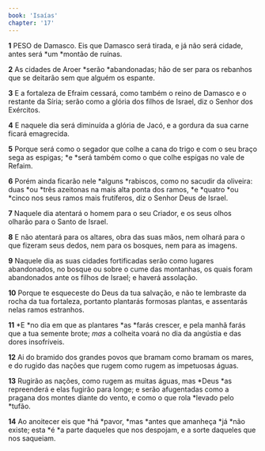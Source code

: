 ```yaml
---
book: 'Isaías'
chapter: '17'
---
```


**1** PESO de Damasco. Eis que Damasco será tirada, e já não será cidade, antes será *um *montão de ruínas.

**2** As cidades de Aroer *serão *abandonadas; hão de ser para os rebanhos que se deitarão sem que alguém os espante.

**3** E a fortaleza de Efraim cessará, como também o reino de Damasco e o restante da Síria; serão como a glória dos filhos de Israel, diz o Senhor dos Exércitos.

**4** E naquele dia será diminuída a glória de Jacó, e a gordura da sua carne ficará emagrecida.

**5** Porque será como o segador que colhe a cana do trigo e com o seu braço sega as espigas; *e *será também como o que colhe espigas no vale de Refaim.

**6** Porém ainda ficarão nele *alguns *rabiscos, como no sacudir da oliveira: duas *ou *três azeitonas na mais alta ponta dos ramos, *e *quatro *ou *cinco nos seus ramos mais frutíferos, diz o Senhor Deus de Israel.

**7** Naquele dia atentará o homem para o seu Criador, e os seus olhos olharão para o Santo de Israel.

**8** E não atentará para os altares, obra das suas mãos, nem olhará para o que fizeram seus dedos, nem para os bosques, nem para as imagens.

**9** Naquele dia as suas cidades fortificadas serão como lugares abandonados, no bosque ou sobre o cume das montanhas, os quais foram abandonados ante os filhos de Israel; e haverá assolação.

**10** Porque te esqueceste do Deus da tua salvação, e não te lembraste da rocha da tua fortaleza, portanto plantarás formosas plantas, e assentarás nelas ramos estranhos.

**11** *E *no dia em que as plantares *as *farás crescer, e pela manhã farás que a tua semente brote; _mas_ a colheita voará no dia da angústia e das dores insofríveis.

**12** Ai do bramido dos grandes povos que bramam como bramam os mares, e do rugido das nações que rugem como rugem as impetuosas águas.

**13** Rugirão as nações, como rugem as muitas águas, mas *Deus *as repreenderá e elas fugirão para longe; e serão afugentadas como a pragana dos montes diante do vento, e como o que rola *levado pelo *tufão.

**14** Ao anoitecer eis que *há *pavor, *mas *antes que amanheça *já *não existe; esta *é *a parte daqueles que nos despojam, e a sorte daqueles que nos saqueiam.
